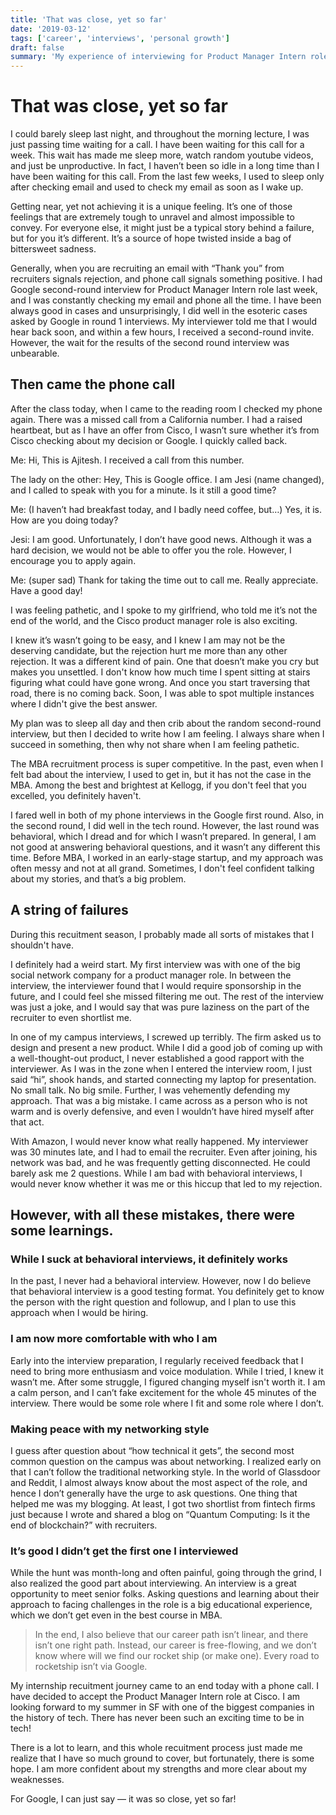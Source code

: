 ```yaml
---
title: 'That was close, yet so far'
date: '2019-03-12'
tags: ['career', 'interviews', 'personal growth']
draft: false
summary: 'My experience of interviewing for Product Manager Intern role at Google'
---
```


# That was close, yet so far

I could barely sleep last night, and throughout the morning lecture, I was just passing time waiting for a call. I have been waiting for this call for a week. This wait has made me sleep more, watch random youtube videos, and just be unproductive. In fact, I haven’t been so idle in a long time than I have been waiting for this call. From the last few weeks, I used to sleep only after checking email and used to check my email as soon as I wake up.

Getting near, yet not achieving it is a unique feeling. It’s one of those feelings that are extremely tough to unravel and almost impossible to convey. For everyone else, it might just be a typical story behind a failure, but for you it’s different. It’s a source of hope twisted inside a bag of bittersweet sadness.

Generally, when you are recruiting an email with “Thank you” from recruiters signals rejection, and phone call signals something positive. I had Google second-round interview for Product Manager Intern role last week, and I was constantly checking my email and phone all the time. I have been always good in cases and unsurprisingly, I did well in the esoteric cases asked by Google in round 1 interviews. My interviewer told me that I would hear back soon, and within a few hours, I received a second-round invite. However, the wait for the results of the second round interview was unbearable.

## Then came the phone call

After the class today, when I came to the reading room I checked my phone again. There was a missed call from a California number. I had a raised heartbeat, but as I have an offer from Cisco, I wasn’t sure whether it’s from Cisco checking about my decision or Google. I quickly called back.

Me: Hi, This is Ajitesh. I received a call from this number.

The lady on the other: Hey, This is Google office. I am Jesi (name changed), and I called to speak with you for a minute. Is it still a good time?

Me: (I haven’t had breakfast today, and I badly need coffee, but…) Yes, it is. How are you doing today?

Jesi: I am good. Unfortunately, I don’t have good news. Although it was a hard decision, we would not be able to offer you the role. However, I encourage you to apply again.

Me: (super sad) Thank for taking the time out to call me. Really appreciate. Have a good day!

I was feeling pathetic, and I spoke to my girlfriend, who told me it’s not the end of the world, and the Cisco product manager role is also exciting.

I knew it’s wasn’t going to be easy, and I knew I am may not be the deserving candidate, but the rejection hurt me more than any other rejection. It was a different kind of pain. One that doesn’t make you cry but makes you unsettled. I don't know how much time I spent sitting at stairs figuring what could have gone wrong. And once you start traversing that road, there is no coming back. Soon, I was able to spot multiple instances where I didn't give the best answer.

My plan was to sleep all day and then crib about the random second-round interview, but then I decided to write how I am feeling. I always share when I succeed in something, then why not share when I am feeling pathetic.

The MBA recruitment process is super competitive. In the past, even when I felt bad about the interview, I used to get in, but it has not the case in the MBA. Among the best and brightest at Kellogg, if you don't feel that you excelled, you definitely haven't.

I fared well in both of my phone interviews in the Google first round. Also, in the second round, I did well in the tech round. However, the last round was behavioral, which I dread and for which I wasn’t prepared. In general, I am not good at answering behavioral questions, and it wasn’t any different this time. Before MBA, I worked in an early-stage startup, and my approach was often messy and not at all grand. Sometimes, I don't feel confident talking about my stories, and that’s a big problem.

## A string of failures

During this recuitment season, I probably made all sorts of mistakes that I shouldn't have.

I definitely had a weird start. My first interview was with one of the big social network company for a product manager role. In between the interview, the interviewer found that I would require sponsorship in the future, and I could feel she missed filtering me out. The rest of the interview was just a joke, and I would say that was pure laziness on the part of the recruiter to even shortlist me.

In one of my campus interviews, I screwed up terribly. The firm asked us to design and present a new product. While I did a good job of coming up with a well-thought-out product, I never established a good rapport with the interviewer. As I was in the zone when I entered the interview room, I just said “hi”, shook hands, and started connecting my laptop for presentation. No small talk. No big smile. Further, I was vehemently defending my approach. That was a big mistake. I came across as a person who is not warm and is overly defensive, and even I wouldn’t have hired myself after that act.

With Amazon, I would never know what really happened. My interviewer was 30 minutes late, and I had to email the recruiter. Even after joining, his network was bad, and he was frequently getting disconnected. He could barely ask me 2 questions. While I am bad with behavioral interviews, I would never know whether it was me or this hiccup that led to my rejection.

## However, with all these mistakes, there were some learnings.

### While I suck at behavioral interviews, it definitely works

In the past, I never had a behavioral interview. However, now I do believe that behavioral interview is a good testing format. You definitely get to know the person with the right question and followup, and I plan to use this approach when I would be hiring.

### I am now more comfortable with who I am

Early into the interview preparation, I regularly received feedback that I need to bring more enthusiasm and voice modulation. While I tried, I knew it wasn’t me. After some struggle, I figured changing myself isn't worth it. I am a calm person, and I can’t fake excitement for the whole 45 minutes of the interview. There would be some role where I fit and some role where I don’t.

### Making peace with my networking style

I guess after question about “how technical it gets”, the second most common question on the campus was about networking. I realized early on that I can’t follow the traditional networking style. In the world of Glassdoor and Reddit, I almost always know about the most aspect of the role, and hence I don’t generally have the urge to ask questions. One thing that helped me was my blogging. At least, I got two shortlist from fintech firms just because I wrote and shared a blog on “Quantum Computing: Is it the end of blockchain?” with recruiters.

### It’s good I didn’t get the first one I interviewed

While the hunt was month-long and often painful, going through the grind, I also realized the good part about interviewing. An interview is a great opportunity to meet senior folks. Asking questions and learning about their approach to facing challenges in the role is a big educational experience, which we don’t get even in the best course in MBA.

> In the end, I also believe that our career path isn’t linear, and there isn’t one right path. Instead, our career is free-flowing, and we don’t know where will we find our rocket ship (or make one). Every road to rocketship isn’t via Google.

My internship recuitment journey came to an end today with a phone call. I have decided to accept the Product Manager Intern role at Cisco. I am looking forward to my summer in SF with one of the biggest companies in the history of tech. There has never been such an exciting time to be in tech!

There is a lot to learn, and this whole recuitment process just made me realize that I have so much ground to cover, but fortunately, there is some hope. I am more confident about my strengths and more clear about my weaknesses.

For Google, I can just say — it was so close, yet so far!
